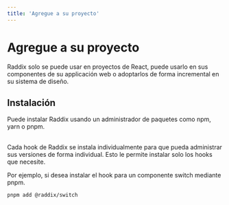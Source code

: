 ```yaml
---
title: 'Agregue a su proyecto'
---
```


# Agregue a su proyecto

Raddix solo se puede usar en proyectos de React, puede usarlo en sus componentes
de su applicación web o adoptarlos de forma incremental en su sistema de diseño.

## Instalación

Puede instalar Raddix usando un administrador de paquetes como npm, yarn o pnpm.

<br />
Cada hook de Raddix se instala individualmente para que pueda administrar sus
versiones de forma individual. Esto le permite instalar solo los hooks que
necesite.

<br />

Por ejemplo, si desea instalar el hook para un componente switch mediante pnpm.
```bash
pnpm add @raddix/switch
```